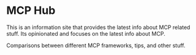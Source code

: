 # MCP Hub

This is an information site that provides the latest info about MCP related stuff.
Its opinionated and focuses on the latest info about MCP.

Comparisons between different MCP frameworks, tips, and other stuff.